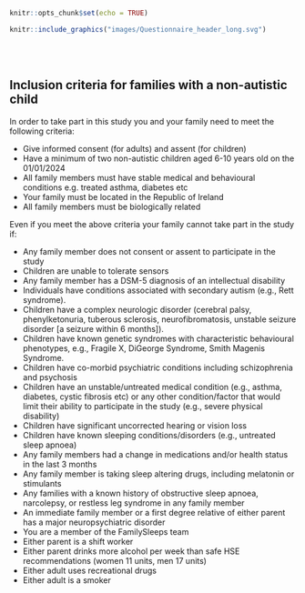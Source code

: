 ```r
knitr::opts_chunk$set(echo = TRUE)
```
```r
knitr::include_graphics("images/Questionnaire_header_long.svg")
```

<br><br> <!-- Add two line breaks -->





##  Inclusion criteria for families with a non-autistic child
 
In order to take part in this study you and your family need to meet the following criteria:


*  Give informed consent (for adults) and assent (for children)
*  Have a minimum of two non-autistic children aged 6-10 years old on the 01/01/2024
*  All family members must have stable medical and behavioural conditions e.g. treated asthma, diabetes etc
*  Your family must be located in the Republic of Ireland
*  All family members must be biologically related

Even if you meet the above criteria your family cannot take part in the study if:

*  Any family member does not consent or assent to participate in the study
*  Children are unable to tolerate sensors
*  Any family member has a DSM-5 diagnosis of an intellectual disability
*  Individuals have conditions associated with secondary autism (e.g., Rett syndrome).
*  Children have a complex neurologic disorder (cerebral palsy, phenylketonuria, tuberous sclerosis, neurofibromatosis, unstable seizure disorder [a seizure within 6 months]).
*  Children have known genetic syndromes with characteristic behavioural phenotypes, e.g., Fragile X, DiGeorge Syndrome, Smith Magenis Syndrome.
*  Children have co-morbid psychiatric conditions including schizophrenia and psychosis
*  Children have an unstable/untreated medical condition (e.g., asthma, diabetes, cystic fibrosis etc) or any other condition/factor that would limit their ability to participate in the study (e.g., severe physical disability)
*  Children have significant uncorrected hearing or vision loss
*  Children have known sleeping conditions/disorders (e.g., untreated sleep apnoea)
*  Any family members had a change in medications and/or health status in the last 3 months
*  Any family member is taking sleep altering drugs, including melatonin or stimulants
*  Any families with a known history of obstructive sleep apnoea, narcolepsy, or restless leg syndrome in any family member
*  An immediate family member or a first degree relative of either parent has a major neuropsychiatric disorder
*  You are a member of the FamilySleeps team
*  Either parent is a shift worker
*  Either parent drinks more alcohol per week than safe HSE recommendations (women 11 units, men 17 units)
*  Either adult uses recreational drugs 
*  Either adult is a smoker 



